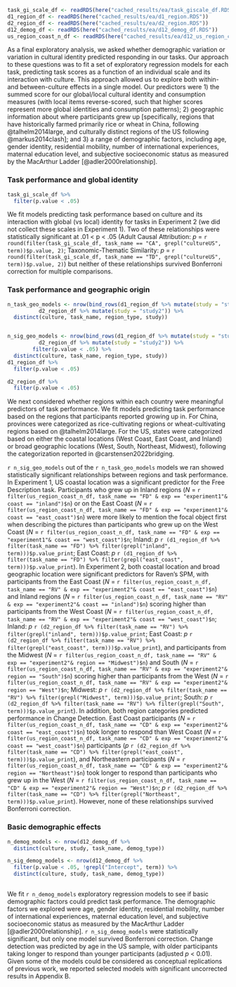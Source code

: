 
```r
task_gi_scale_df <- readRDS(here("cached_results/ea/task_giscale_df.RDS"))
d1_region_df <- readRDS(here("cached_results/ea/d1_region.RDS"))
d2_region_df <- readRDS(here("cached_results/ea/d2_region.RDS"))
d12_demog_df <- readRDS(here("cached_results/ea/d12_demog_df.RDS"))
us_region_coast_n_df <- readRDS(here("cached_results/ea/d12_us_region_coast_n_df.Rds"))
```

As a final exploratory analysis, we asked whether demographic variation or variation in cultural identity predicted responding in our tasks. Our approach to these questions was to fit a set of exploratory regression models for each task, predicting task scores as a function of an individual scale and its interaction with culture. This approach allowed us to explore both within- and between-culture effects in a single model. Our predictors were 1) the summed score for our global/local cultural identity and consumption measures (with local items reverse-scored, such that higher scores represent more global identities and consumption patterns); 2) geographic information about where participants grew up [specifically, regions that have historically farmed primarily rice or wheat in China, following @talhelm2014large, and culturally distinct regions of the US following @markus2014clash]; and 3) a range of demographic factors, including age, gender identity, residential mobility, number of international experiences, maternal education level, and subjective socioeconomic status as measured by the MacArthur Ladder [@adler2000relationship]. 

### Task performance and global identity 

```r
task_gi_scale_df %>% 
  filter(p.value < .05)
```

We fit models predicting task performance based on culture and its interaction with global (vs local) identity for tasks in Experiment 2 (we did not collect these scales in Experiment 1). Two of these relationships were statistically significant at .01 < p < .05 (Adult Causal Attribution: *p* = `r round(filter(task_gi_scale_df, task_name == "CA", grepl("cultureUS", term))$p.value, 2)`; Taxonomic-Thematic Similarity: *p* = `r round(filter(task_gi_scale_df, task_name == "TD", grepl("cultureUS", term))$p.value, 2)`) but neither of these relationships survived Bonferroni correction for multiple comparisons. 

### Task performance and geographic origin 

```r
n_task_geo_models <- nrow(bind_rows(d1_region_df %>% mutate(study = "study1"), 
          d2_region_df %>% mutate(study = "study2")) %>% 
  distinct(culture, task_name, region_type, study)) 


n_sig_geo_models <- nrow(bind_rows(d1_region_df %>% mutate(study = "study1"), 
          d2_region_df %>% mutate(study = "study2")) %>% 
        filter(p.value < .05) %>% 
  distinct(culture, task_name, region_type, study)) 
d1_region_df %>% 
  filter(p.value < .05)

d2_region_df %>% 
  filter(p.value < .05)
```

We next considered whether regions within each country were meaningful predictors of task performance. We fit models predicting task performance based on the regions that participants reported growing up in. For China, provinces were categorized as rice-cultivating regions or wheat-cultivating regions based on @talhelm2014large. For the US, states were categorized based on either the coastal locations (West Coast, East Coast, and Inland) or broad geographic locations (West, South, Northeast, Midwest), following the categorization reported in @carstensen2022bridging. 

`r n_sig_geo_models` out of the `r n_task_geo_models` models we ran showed statistically significant relationships between regions and task performance. In Experiment 1, US coastal location was a significant predictor for the Free Description task. Participants who grew up in Inland regions (*N* = `r filter(us_region_coast_n_df, task_name == "FD" & exp == "experiment1"& coast == "inland")$n`) or on the East Coast (*N* = `r filter(us_region_coast_n_df, task_name == "FD" & exp == "experiment1"& coast == "east_coast")$n`) were more likely to mention the focal object first when describing the pictures than participants who grew up on the West Coast (*N* = `r filter(us_region_coast_n_df, task_name == "FD" & exp == "experiment1"& coast == "west_coast")$n`; Inland: *p* `r (d1_region_df %>% filter(task_name == "FD") %>% filter(grepl("inland", term)))$p.value_print`; East Coast: *p* `r (d1_region_df %>% filter(task_name == "FD") %>% filter(grepl("east_coast", term)))$p.value_print`). In Experiment 2, both coastal location and broad geographic location were significant predictors for Raven's SPM, with participants from the East Coast (*N* = `r filter(us_region_coast_n_df, task_name == "RV" & exp == "experiment2"& coast == "east_coast")$n`) and Inland regions (*N* = `r filter(us_region_coast_n_df, task_name == "RV" & exp == "experiment2"& coast == "inland")$n`) scoring higher than participants from the West Coast (*N* = `r filter(us_region_coast_n_df, task_name == "RV" & exp == "experiment2"& coast == "west_coast")$n`; Inland: *p* `r (d2_region_df %>% filter(task_name == "RV") %>% filter(grepl("inland", term)))$p.value_print`; East Coast: *p* `r (d2_region_df %>% filter(task_name == "RV") %>% filter(grepl("east_coast", term)))$p.value_print`), and participants from the Midwest (*N* = `r filter(us_region_coast_n_df, task_name == "RV" & exp == "experiment2"& region == "Midwest")$n`) and South (*N* = `r filter(us_region_coast_n_df, task_name == "RV" & exp == "experiment2"& region == "South")$n`) scoring higher than participants from the West (*N* = `r filter(us_region_coast_n_df, task_name == "RV" & exp == "experiment2"& region == "West")$n`; Midwest: *p* `r (d2_region_df %>% filter(task_name == "RV") %>% filter(grepl("Midwest", term)))$p.value_print`; South: *p* `r (d2_region_df %>% filter(task_name == "RV") %>% filter(grepl("South", term)))$p.value_print`). In addition, both region categories predicted performance in Change Detection. East Coast participants (*N* = `r filter(us_region_coast_n_df, task_name == "CD" & exp == "experiment2"& coast == "east_coast")$n`) took longer to respond than West Coast (*N* = `r filter(us_region_coast_n_df, task_name == "CD" & exp == "experiment2"& coast == "west_coast")$n`) participants (*p* `r (d2_region_df %>% filter(task_name == "CD") %>% filter(grepl("east_coast", term)))$p.value_print`), and Northeastern participants (*N* = `r filter(us_region_coast_n_df, task_name == "CD" & exp == "experiment2"& region == "Northeast")$n`) took longer to respond than participants who grew up in the West (*N* = `r filter(us_region_coast_n_df, task_name == "CD" & exp == "experiment2"& region == "West")$n`; *p* `r (d2_region_df %>% filter(task_name == "CD") %>% filter(grepl("Northeast", term)))$p.value_print`). However, none of these relationships survived Bonferroni correction. 

### Basic demographic effects

```r
n_demog_models <- nrow(d12_demog_df %>% 
  distinct(culture, study, task_name, demog_type))

n_sig_demog_models <- nrow(d12_demog_df %>%
  filter(p.value < .05, !grepl("Intercept", term)) %>% 
  distinct(culture, study, task_name, demog_type)) 
  
```

We fit `r n_demog_models` exploratory regression models to see if basic demographic factors could predict task performance. The demographic factors we explored were age, gender identity, residential mobility, number of international experiences, maternal education level, and subjective socioeconomic status as measured by the MacArthur Ladder [@adler2000relationship]. `r n_sig_demog_models` were statistically significant, but only one model survived Bonferroni correction. Change detection was predicted by age in the US sample, with older participants taking longer to respond than younger participants (adjusted *p* < 0.01). Given some of the models could be considered as conceptual replications of previous work, we reported selected models with significant uncorrected results in Appendix B.  




